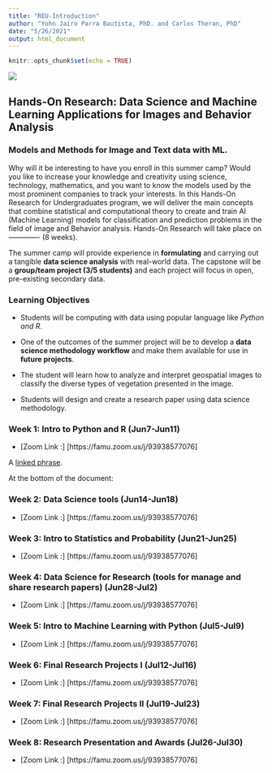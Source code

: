 ```yaml
---
title: "REU-Introduction"
author: "Yohn Jairo Parra Bautista, PhD. and Carlos Theran, PhD"
date: "5/26/2021"
output: html_document
---
```


```r
knitr::opts_chunk$set(echo = TRUE)
```

![ ](Famulogo.png)

## Hands-On Research:  Data Science and Machine Learning Applications for Images and Behavior Analysis

### Models and Methods for Image and Text data with ML.


Why will it be interesting to have you enroll in this summer camp? Would you like to increase your knowledge and creativity using science, technology, mathematics, and you want to know the models used by the most prominent companies to track your interests. In this Hands-On Research for Undergraduates program, we will deliver the main concepts that combine statistical and computational theory to create and train AI (Machine Learning) models for classification and prediction problems in the field of image and Behavior analysis. Hands-On Research will take place on ------------- (8 weeks).    

The summer camp will provide experience in **formulating** and carrying out a tangible **data science analysis** with real-world data. The capstone will be a **group/team project (3/5 students)** and each project will focus in open, pre-existing secondary data.  

### Learning Objectives

* Students will be computing with data using popular language like *Python and R*.  

* One of the outcomes of the summer project will be to develop a **data science methodology workflow** and make them available for use in **future projects**. 

* The student will learn how to analyze and interpret geospatial images to classify the diverse types of vegetation presented in the image.

* Students will design and create a research paper using data science methodology. 

### Week 1: Intro to Python and R (Jun7-Jun11)

* [Zoom Link :] [https://famu.zoom.us/j/93938577076] 

A [linked phrase][id]. 

At the bottom of the document:

[id]: https://docs.google.com/document/d/1pKnxgT-I53L-daMiqlc8dEvLtq6BYXPCFJsygUt1arg/edit?usp=sharing/ "Title"

### Week 2: Data Science tools (Jun14-Jun18)

* [Zoom Link :] [https://famu.zoom.us/j/93938577076] 

### Week 3: Intro to Statistics and Probability (Jun21-Jun25)

* [Zoom Link :] [https://famu.zoom.us/j/93938577076] 

### Week 4: Data Science for Research (tools for manage and share research papers) (Jun28-Jul2) 

* [Zoom Link :] [https://famu.zoom.us/j/93938577076] 

### Week 5: Intro to Machine Learning with Python (Jul5-Jul9) 

* [Zoom Link :] [https://famu.zoom.us/j/93938577076] 

### Week 6: Final Research Projects I (Jul12-Jul16)

* [Zoom Link :] [https://famu.zoom.us/j/93938577076] 

### Week 7: Final Research Projects II (Jul19-Jul23) 

* [Zoom Link :] [https://famu.zoom.us/j/93938577076] 

### Week 8: Research Presentation and Awards (Jul26-Jul30) 

* [Zoom Link :] [https://famu.zoom.us/j/93938577076]  


 

